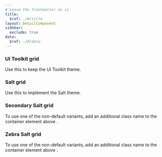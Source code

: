 ```yaml
---
# Leave the frontmatter as is
title:
  $ref: ./#/title
layout: DetailComponent
sidebar:
  exclude: true
data:
  $ref: ./#/data
---
```


<LivePreviewControls>

<LivePreview componentName="component-name" exampleName="ComponentExample" displayName="Basic UI Toolkit grid">

### UI Toolkit grid

Use this to keep the UI Toolkit theme.

<LivePreviewControls>

<LivePreview componentName="component-name" exampleName="ComponentExample" displayName="Basic Salt grid">

### Salt grid

Use this to implement the Salt theme.

<LivePreviewControls>

<LivePreview componentName="component-name" exampleName="ComponentExample" displayName="Secondary Salt grid">

### Secondary Salt grid

To use one of the non-default variants, add an additional class name to the container element above <AgGridReact/>.

<LivePreviewControls>

<LivePreview componentName="component-name" exampleName="ComponentExample" displayName="Zebra Salt grid">

### Zebra Salt grid

To use one of the non-default variants, add an additional class name to the container element above <AgGridReact/>.
